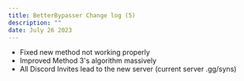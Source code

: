 ```yaml
---
title: BetterBypasser Change log (5)
description: ""
date: July 26 2023
---
```


- Fixed new method not working properly
- Improved Method 3's algorithm massively
- All Discord Invites lead to the new server (current server .gg/syns)
